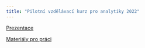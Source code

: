```yaml
---
title: "Pilotní vzdělávací kurz pro analytiky 2022"
---
```


[Prezentace](/slides/)

[Materiály pro práci](https://github.com/petrbouchal/analytici/releases/download/v1/analyza.zip)

